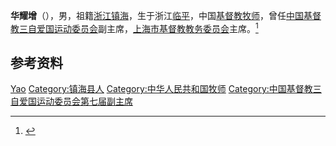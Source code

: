 '''华耀增'''（{{bd|1932年|11月28日|2019年|6月14日|catIdx=Hua}}），男，祖籍[[浙江|浙江]][[镇海县|镇海]]，生于浙江[[临平区|临平]]，中国[[基督教|基督教]][[牧师|牧师]]，曾任[[中国基督教三自爱国运动委员会|中国基督教三自爱国运动委员会]]副主席，[[上海市基督教教务委员会|上海市基督教教务委员会]]主席。<ref>{{Cite web|title=87岁中国基督教三自爱国运动委员会原副主席华耀增牧师逝世|url=https://www.thepaper.cn/newsDetail_forward_3698236|accessdate=2020-12-08|work=澎湃新闻}}</ref>

== 参考资料 ==
{{reflist}}

{{中国人物小作品}}

{{Authority control}}
{{DEFAULTSORT:Hua华}}
[[Category:华姓|Yao]]
[[Category:镇海县人|Category:镇海县人]]
[[Category:中华人民共和国牧师|Category:中华人民共和国牧师]]
[[Category:中国基督教三自爱国运动委员会第七届副主席|Category:中国基督教三自爱国运动委员会第七届副主席]]